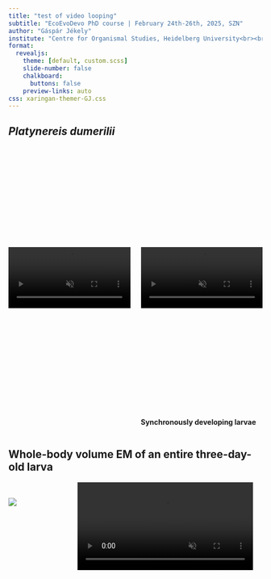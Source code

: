 ```yaml
---
title: "test of video looping"
subtitle: "EcoEvoDevo PhD course | February 24th-26th, 2025, SZN"
author: "Gáspár Jékely"
institute: "Centre for Organismal Studies, Heidelberg University<br><br>@jekely@biologists.social <br> ![](images/mastodon-logo-purple.svg){height=40}"
format:
  revealjs: 
    theme: [default, custom.scss]  
    slide-number: false
    chalkboard: 
      buttons: false
    preview-links: auto
css: xaringan-themer-GJ.css
---
```




## *Platynereis dumerilii*


::: columns
::: {.column width="50%"}
```{=html}
<video width="100%" style="display: block; margin: 200 auto;" controls muted autoplay loop>
  <source src="movies/spawning_Fischer.webm" type="video/webm">
</video>
```

::: 
::: {.column width="50%"}
```{=html}
<video width="100%" style="display: block; margin: 200 auto;" controls muted autoplay loop>
  <source src="movies/3d_Larvae_swimming.webm" type="video/webm">
</video>
```
 <br> **Synchronously developing larvae**
:::
:::



## Whole-body volume EM of an entire three-day-old larva

::: columns
::: {.column width="20%"}
<br>
![](images/Naomi.png)
:::
::: {.column width="80%"}

```{=html}
<video width="90%" style="display: block; margin: 0 auto;" controls muted autoplay loop>
  <source src="movies/Video1_Connectome_paper.webm" type="video/webm">
</video>
```
:::
:::

